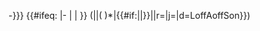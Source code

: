 {{convert/numdisp|{{{1|3+1/2}}}}}-{{{h|{{{n}}}}}}<!--
-->{{#ifeq: {{padleft:|1|{{{4|-high}}} }}|-<!--check for hyphen
  --then-->|{{{4|-high}}}<!--append as dashed
  --else-->|&#32;{{{4|high}}}<!--append with space
  -->}}<!--endifeq--
--> ({{convert/{{#if:{{{2|}}}|{{{o}}}|{{{3}}}}}|{{{1}}}|( {{{1}}} )*{{{b}}}|{{#if:{{{2|}}}|{{{3|}}}|{{{5|}}}}}|{{{s|}}}|r={{{r}}}|j={{{j}}}|d=LoffAoffSon}})